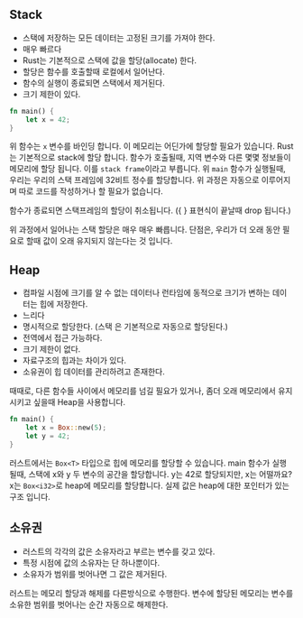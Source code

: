 ## Stack

- 스택에 저장하는 모든 데이터는 고정된 크기를 가져야 한다.
- 매우 빠르다
- Rust는 기본적으로 스택에 값을 할당(allocate) 한다.
- 할당은 함수를 호출할때 로컬에서 일어난다.
- 함수의 실행이 종료되면 스택에서 제거된다.
- 크기 제한이 있다.

```rust
fn main() {
    let x = 42;
}
```

위 함수는 `x` 변수를 바인딩 합니다. 이 메모리는 어딘가에 할당할 필요가 있습니다. Rust는 기본적으로 stack에 할당 합니다.
함수가 호출될때, 지역 변수와 다른 몇몇 정보들이 메모리에 할당 됩니다. 이를 `stack frame`이라고 부릅니다.
위 `main` 함수가 실행될때, 우리는 우리의 스택 프레임에 32비트 정수를 할당합니다. 위 과정은 자동으로 이루어지며 따로 코드를 작성하거나 할 필요가 없습니다.

함수가 종료되면 스택프레임의 할당이 취소됩니다. ({ } 표현식이 끝날때 drop 됩니다.)

위 과정에서 일어나는 스택 할당은 매우 매우 빠릅니다.
단점은, 우리가 더 오래 동안 필요로 할때 값이 오래 유지되지 않는다는 것 입니다.

## Heap

- 컴파일 시점에 크기를 알 수 없는 데이터나 런타임에 동적으로 크기가 변하는 데이터는 힙에 저장한다.
- 느리다
- 명시적으로 할당한다. (스택 은 기본적으로 자동으로 할당된다.)
- 전역에서 접근 가능하다.
- 크기 제한이 없다.
- 자료구조의 힙과는 차이가 있다.
- 소유권이 힙 데이터를 관리하려고 존재한다.

때때로, 다른 함수들 사이에서 메모리를 넘길 필요가 있거나, 좀더 오래 메모리에서 유지시키고 싶을때 Heap을 사용합니다.

```rust
fn main() {
    let x = Box::new(5);
    let y = 42;
}
```

러스트에서는 `Box<T>` 타입으로 힙에 메모리를 할당할 수 있습니다. main 함수가 실행될때, 스택에 x와 y 두 변수의 공간을 할당합니다.
y는 42로 할당되지만, x는 어떨까요? x는 `Box<i32>`로 heap에 메모리를 할당합니다. 실제 값은 heap에 대한 포인터가 있는 구조 입니다.

## 소유권

- 러스트의 각각의 값은 소유자라고 부르는 변수를 갖고 있다.
- 특정 시점에 값의 소유자는 단 하나뿐이다.
- 소유자가 범위를 벗어나면 그 값은 제거된다.

러스트는 메모리 할당과 해제를 다른방식으로 수행한다. 변수에 할당된 메모리는 변수를 소유한 범위를 벗어나는 순간 자동으로 해제한다.
